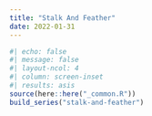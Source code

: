 ```yaml
---
title: "Stalk And Feather"
date: 2022-01-31
---
```

  
```r
#| echo: false
#| message: false
#| layout-ncol: 4
#| column: screen-inset
#| results: asis
source(here::here("_common.R"))
build_series("stalk-and-feather")
```
